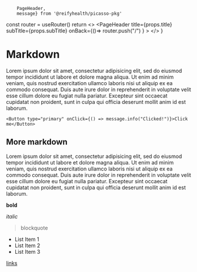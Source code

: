         PageHeader,
        message} from '@reifyhealth/picasso-pkg'


  const router = useRouter()
  return <>
    <PageHeader
    title={props.title}
    subTitle={props.subTitle}
    onBack={()=> router.push("/") }
    >
    </PageHeader>
  </>
}

<CustomPageHeader
  title="Page 2"
  subTitle="MDX!">
</CustomPageHeader>

<div className="padding-xl">

# Markdown

Lorem ipsum dolor sit amet, consectetur adipisicing elit, sed do eiusmod tempor incididunt ut labore et dolore magna aliqua. Ut enim ad minim veniam, quis nostrud exercitation ullamco laboris nisi ut aliquip ex ea commodo consequat. Duis aute irure dolor in reprehenderit in voluptate velit esse cillum dolore eu fugiat nulla pariatur. Excepteur sint occaecat cupidatat non proident, sunt in culpa qui officia deserunt mollit anim id est laborum.

```
<Button type="primary" onClick={() => message.info("Clicked!")}>Click me</Button>
```

## More markdown
Lorem ipsum dolor sit amet, consectetur adipisicing elit, sed do eiusmod tempor incididunt ut labore et dolore magna aliqua. Ut enim ad minim veniam, quis nostrud exercitation ullamco laboris nisi ut aliquip ex ea commodo consequat. Duis aute irure dolor in reprehenderit in voluptate velit esse cillum dolore eu fugiat nulla pariatur. Excepteur sint occaecat cupidatat non proident, sunt in culpa qui officia deserunt mollit anim id est laborum.

**bold**

_italic_

> blockquote

* List Item 1
* List Item 2
* List Item 3

[links](https://www.youtube.com/watch?v=xvFZjo5PgG0)

</div>
